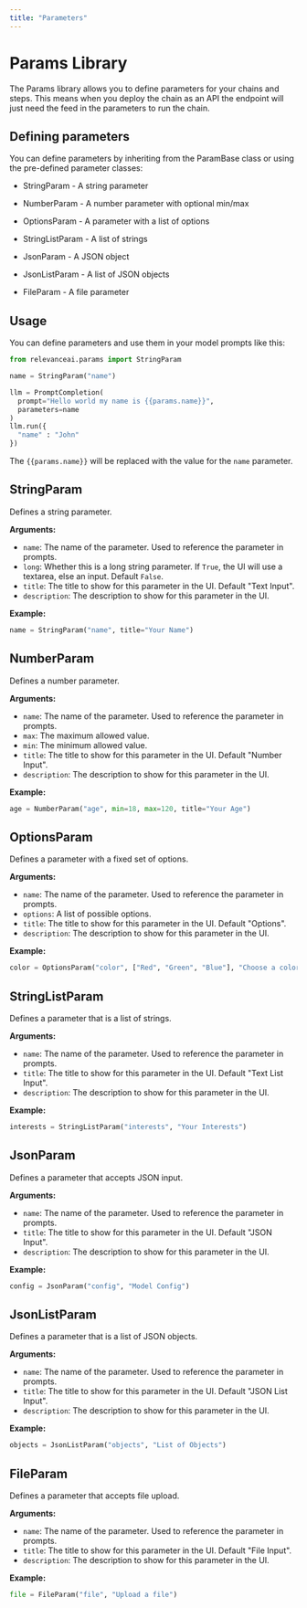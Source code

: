 ```yaml
---
title: "Parameters"
---
```

# Params Library

The Params library allows you to define parameters for your chains and steps. This means when you deploy the chain as an API the endpoint will just need the feed in the parameters to run the chain.


## Defining parameters

You can define parameters by inheriting from the ParamBase class or using the pre-defined parameter classes:

- StringParam - A string parameter

- NumberParam - A number parameter with optional min/max

- OptionsParam - A parameter with a list of options

- StringListParam - A list of strings

- JsonParam - A JSON object

- JsonListParam - A list of JSON objects

- FileParam - A file parameter


## Usage
You can define parameters and use them in your model prompts like this:
```python
from relevanceai.params import StringParam

name = StringParam("name")

llm = PromptCompletion(
  prompt="Hello world my name is {{params.name}}", 
  parameters=name 
)
llm.run({
  "name" : "John" 
})
```

The `{{params.name}}` will be replaced with the value for the `name` parameter.

## StringParam  
Defines a string parameter.

**Arguments:**

- `name`: The name of the parameter. Used to reference the parameter in prompts. 
- `long`: Whether this is a long string parameter. If `True`, the UI will use a textarea, else an input. Default `False`.
- `title`: The title to show for this parameter in the UI. Default "Text Input".
- `description`: The description to show for this parameter in the UI.

**Example:** 
```python
name = StringParam("name", title="Your Name")
```

## NumberParam
Defines a number parameter.

**Arguments:**

- `name`: The name of the parameter. Used to reference the parameter in prompts.  
- `max`: The maximum allowed value. 
- `min`: The minimum allowed value.
- `title`: The title to show for this parameter in the UI. Default "Number Input".  
- `description`: The description to show for this parameter in the UI.

**Example:**
```python
age = NumberParam("age", min=18, max=120, title="Your Age")
```

## OptionsParam
Defines a parameter with a fixed set of options.

**Arguments:**  

- `name`: The name of the parameter. Used to reference the parameter in prompts.
- `options`: A list of possible options. 
- `title`: The title to show for this parameter in the UI. Default "Options".
- `description`: The description to show for this parameter in the UI.

**Example:**
```python
color = OptionsParam("color", ["Red", "Green", "Blue"], "Choose a color")
```

## StringListParam 
Defines a parameter that is a list of strings.

**Arguments:**   

- `name`: The name of the parameter. Used to reference the parameter in prompts.  
- `title`: The title to show for this parameter in the UI. Default "Text List Input".  
- `description`: The description to show for this parameter in the UI.

**Example:** 
```python 
interests = StringListParam("interests", "Your Interests")
```

## JsonParam
Defines a parameter that accepts JSON input.

**Arguments:**   

- `name`: The name of the parameter. Used to reference the parameter in prompts.
- `title`: The title to show for this parameter in the UI. Default "JSON Input".  
- `description`: The description to show for this parameter in the UI.

**Example:**
```python
config = JsonParam("config", "Model Config") 
```

## JsonListParam
Defines a parameter that is a list of JSON objects.

**Arguments:**   

- `name`: The name of the parameter. Used to reference the parameter in prompts.  
- `title`: The title to show for this parameter in the UI. Default "JSON List Input".  
- `description`: The description to show for this parameter in the UI.

**Example:**  
```python
objects = JsonListParam("objects", "List of Objects")
```

## FileParam
Defines a parameter that accepts file upload.

**Arguments:**

- `name`: The name of the parameter. Used to reference the parameter in prompts.  
- `title`: The title to show for this parameter in the UI. Default "File Input".  
- `description`: The description to show for this parameter in the UI.

**Example:** 
```python
file = FileParam("file", "Upload a file")
```